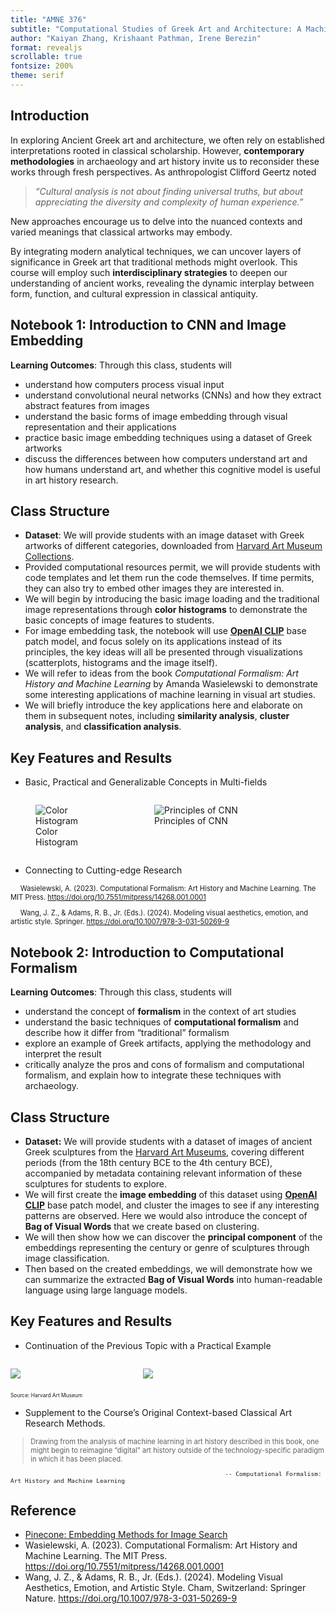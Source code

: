 ```yaml
---
title: "AMNE 376"
subtitle: "Computational Studies of Greek Art and Architecture: A Machine Learning Approach"
author: "Kaiyan Zhang, Krishaant Pathman, Irene Berezin"
format: revealjs
scrollable: true
fontsize: 200%
theme: serif
---
```


## Introduction

In exploring Ancient Greek art and architecture, we often rely on established interpretations rooted in classical scholarship. However, **contemporary methodologies** in archaeology and art history invite us to reconsider these works through fresh perspectives. As anthropologist Clifford Geertz noted 

> *"Cultural analysis is not about finding universal truths, but about appreciating the diversity and complexity of human experience."* 

New approaches encourage us to delve into the nuanced contexts and varied meanings that classical artworks may embody.

By integrating modern analytical techniques, we can uncover layers of significance in Greek art that traditional methods might overlook. This course will employ such **interdisciplinary strategies** to deepen our understanding of ancient works, revealing the dynamic interplay between form, function, and cultural expression in classical antiquity.



## Notebook 1: Introduction to CNN and Image Embedding

**Learning Outcomes**: Through this class, students will

- understand how computers process visual input
- understand convolutional neural networks (CNNs) and how they extract abstract features from images
- understand the basic forms of image embedding through visual representation and their applications
- practice basic image embedding techniques using a dataset of Greek artworks
- discuss the differences between how computers understand art and how humans understand art, and whether this cognitive model is useful in art history research.

## Class Structure

- **Dataset**: We will provide students with an image dataset with Greek artworks of different categories, downloaded from [Harvard Art Museum Collections](https://harvardartmuseums.org/collections).
- Provided computational resources permit, we will provide students with code templates and let them run the code themselves. If time permits, they can also try to embed other images they are interested in.
- We will begin by introducing the basic image loading and the traditional image representations through **color histograms** to demonstrate the basic concepts of image features to students.
- For image embedding task, the notebook will use **[OpenAI CLIP](https://huggingface.co/openai/clip-vit-base-patch32)** base patch model, and focus solely on its applications instead of its principles, the key ideas will all be presented through visualizations (scatterplots, histograms and the image itself).
- We will refer to ideas from the book *Computational Formalism: Art History and Machine Learning* by Amanda Wasielewski to demonstrate some interesting applications of machine learning in visual art studies.
- We will briefly introduce the key applications here and elaborate on them in subsequent notes, including **similarity analysis**, **cluster analysis**, and **classification analysis**.

## Key Features and Results

- Basic, Practical and Generalizable Concepts in Multi-fields


:::{.columns}
:::{.column width="35%"}
![Color Histogram](images/color_histogram_example.png)
:::

::: {.column width="65%"}
![Principles of CNN](images/CNN_example.jpg)
:::
:::

- Connecting to Cutting-edge Research

<div style="font-size: 80%;">
&nbsp;&nbsp;&nbsp;&nbsp; Wasielewski, A. (2023). Computational Formalism: Art History and Machine Learning. The MIT Press. <https://doi.org/10.7551/mitpress/14268.001.0001>
</div>

 <div style="font-size: 80%;">
&nbsp;&nbsp;&nbsp;&nbsp; Wang, J. Z., & Adams, R. B., Jr. (Eds.). (2024). Modeling visual aesthetics, emotion, and artistic style. Springer. <https://doi.org/10.1007/978-3-031-50269-9>
</div>


<!-- ![](image.png){.absolute top=0 left=0 height="230" width="200"} -->


## Notebook 2: Introduction to Computational Formalism

**Learning Outcomes**: Through this class, students will

- understand the concept of **formalism** in the context of art studies
- understand the basic techniques of **computational formalism** and describe how it differ from "traditional" formalism
- explore an example of Greek artifacts, applying the methodology and interpret the result
- critically analyze the pros and cons of formalism and computational formalism, and explain how to integrate these techniques with archaeology.

## Class Structure

- **Dataset:** We will provide students with a dataset of images of ancient Greek sculptures from the [Harvard Art Museums](https://harvardartmuseums.org/collections), covering different periods (from the 18th century BCE to the 4th century BCE), accompanied by metadata containing relevant information of these sculptures for students to explore.
- We will first create the **image embedding** of this dataset using **[OpenAI CLIP](https://huggingface.co/openai/clip-vit-base-patch32)** base patch model, and cluster the images to see if any interesting patterns are observed. Here we would also introduce the concept of **Bag of Visual Words** that we create based on clustering.
- We will then show how we can discover the **principal component** of the embeddings representing the century or genre of sculptures through image classification. 
- Then based on the created embeddings, we will demonstrate how we can summarize the extracted **Bag of Visual Words** into human-readable language using large language models.

## Key Features and Results

- Continuation of the Previous Topic with a Practical Example

:::{.columns}
:::{.column width="25%"}
![](images/greek_sculpture_example1.jpg)
:::
:::{.column width="45%"}
![](images/greek_sculpture_example2.jpg)
:::
:::

<div style="font-size: 60%;">
Source: Harvard Art Museum
</div>

- Supplement to the Course's Original Context-based Classical Art Research Methods.

<div style="font-size: 80%;">
> Drawing from the analysis of machine learning in art history described in this book, one might begin to reimagine “digital” art history outside of the technology-specific paradigm in which it has been placed. 

                                                                -- Computational Formalism: Art History and Machine Learning
</div>

## Reference

- [Pinecone: Embedding Methods for Image Search](https://www.pinecone.io/learn/series/image-search/)
- Wasielewski, A. (2023). Computational Formalism: Art History and Machine Learning. The MIT Press. <https://doi.org/10.7551/mitpress/14268.001.0001>
- Wang, J. Z., & Adams, R. B., Jr. (Eds.). (2024). Modeling Visual Aesthetics, Emotion, and Artistic Style. Cham, Switzerland: Springer Nature. <https://doi.org/10.1007/978-3-031-50269-9>